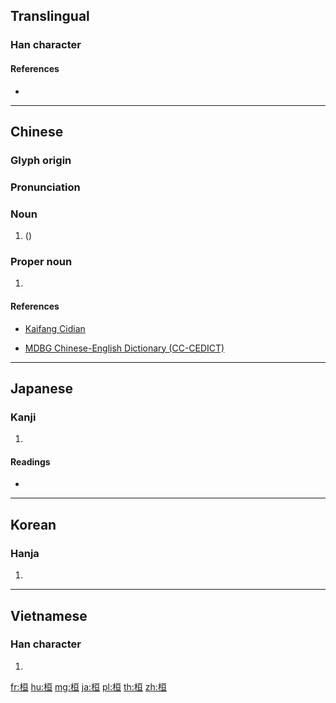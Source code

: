 {{character info/new}}
==Translingual==

===Han character===
{{Han char|rn=75|rad=木|as=06|sn=10|four=41916|canj=DMAM|ids=⿰木亘}}

====References====
* {{Han ref|kx=0526.050|dkj=14774|dj=0915.020|hdz=21195.060|uh=6853|ud=26707|bh=AED9|bd=44761}}

----

==Chinese==
{{zh-forms}}

===Glyph origin===
{{Han etym}}

===Pronunciation===
{{zh-pron
|m=huán
|c=wun4
|mn=hoân
|mc=y
|oc=y
|ma=
|cat=n,pn
}}

===Noun===
{{zh-noun}}

# {{vern|Chinese soapberry}} ({{taxlink|Sapindus mukorossi|species|noshow=1}})

===Proper noun===
{{zh-proper noun}}

# {{surname|lang=zh}}

====References====
* {{qualifier|Min Nan}} [http://kaifangcidian.com/han/minnan/%E6%A1%93 Kaifang Cidian]
* [http://www.mdbg.net/chindict/chindict.php?page=worddict&wdrst=1&wdqb=%E6%A1%93 MDBG Chinese-English Dictionary (CC-CEDICT)]

----

==Japanese==

===Kanji===
{{ja-kanji|grade=|rs=木06}}

# {{defn|lang=ja|sort=木06}}

====Readings====
* {{ja-readings|on=[[かん]] (kan), [[がん]] (gan)|kun=[[たけしい]] (takeshii), [[めぐる]] (meguru), [[うれえる]] (ureeru)}}

----

==Korean==

===Hanja===
{{ko-hanja|hangeul=환|eumhun=|rv=hwan|mr=hwan|y=hwan}}

# {{defn|lang=ko|sort=木06}}

----

==Vietnamese==

===Han character===
{{vi-readings|rs=木06|hanviet=hoàn}}

# {{defn|lang=vi|sort=木06}}

[[fr:桓]]
[[hu:桓]]
[[mg:桓]]
[[ja:桓]]
[[pl:桓]]
[[th:桓]]
[[zh:桓]]